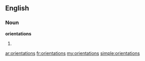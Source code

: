 ==English==

===Noun===
'''orientations'''

# {{plural of|[[orientation]]}}

[[ar:orientations]]
[[fr:orientations]]
[[my:orientations]]
[[simple:orientations]]